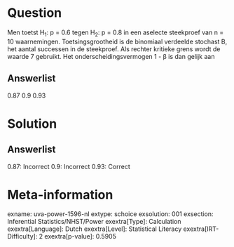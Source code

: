 Question
========

Men toetst H~1~: p = 0.6 tegen H~2~: p = 0.8 in een aselecte steekproef
van n = 10 waarnemingen. Toetsingsgrootheid is de binomiaal verdeelde
stochast B, het aantal successen in de steekproef. Als rechter kritieke
grens wordt de waarde 7 gebruikt. Het onderscheidingsvermogen 1 - β is
dan gelijk aan

Answerlist
----------

0.87
0.9
0.93

Solution
========

Answerlist
----------

0.87: Incorrect
0.9: Incorrect
0.93: Correct

Meta-information
================
exname: uva-power-1596-nl
extype: schoice
exsolution: 001
exsection: Inferential Statistics/NHST/Power
exextra[Type]: Calculation
exextra[Language]: Dutch
exextra[Level]: Statistical Literacy
exextra[IRT-Difficulty]: 2
exextra[p-value]: 0.5905
